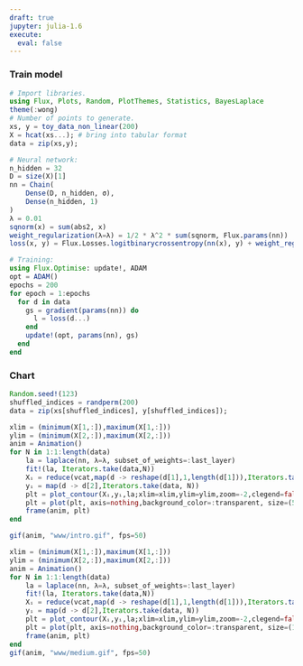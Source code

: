 ```yaml
---
draft: true
jupyter: julia-1.6
execute:
  eval: false
---
```


### Train model

```julia
# Import libraries.
using Flux, Plots, Random, PlotThemes, Statistics, BayesLaplace
theme(:wong)
# Number of points to generate.
xs, y = toy_data_non_linear(200)
X = hcat(xs...); # bring into tabular format
data = zip(xs,y);

# Neural network:
n_hidden = 32
D = size(X)[1]
nn = Chain(
    Dense(D, n_hidden, σ),
    Dense(n_hidden, 1)
)  
λ = 0.01
sqnorm(x) = sum(abs2, x)
weight_regularization(λ=λ) = 1/2 * λ^2 * sum(sqnorm, Flux.params(nn))
loss(x, y) = Flux.Losses.logitbinarycrossentropy(nn(x), y) + weight_regularization()

# Training:
using Flux.Optimise: update!, ADAM
opt = ADAM()
epochs = 200
for epoch = 1:epochs
  for d in data
    gs = gradient(params(nn)) do
      l = loss(d...)
    end
    update!(opt, params(nn), gs)
  end
end
```

### Chart

```julia
Random.seed!(123)
shuffled_indices = randperm(200)
data = zip(xs[shuffled_indices], y[shuffled_indices]);
```

```julia
xlim = (minimum(X[1,:]),maximum(X[1,:]))
ylim = (minimum(X[2,:]),maximum(X[2,:]))
anim = Animation()
for N in 1:1:length(data)
    la = laplace(nn, λ=λ, subset_of_weights=:last_layer)
    fit!(la, Iterators.take(data,N))
    Xᵢ = reduce(vcat,map(d -> reshape(d[1],1,length(d[1])),Iterators.take(data, N)))
    yᵢ = map(d -> d[2],Iterators.take(data, N))
    plt = plot_contour(Xᵢ,yᵢ,la;xlim=xlim,ylim=ylim,zoom=-2,clegend=false)
    plt = plot(plt, axis=nothing,background_color=:transparent, size=(500,500))
    frame(anim, plt)
end
```

```julia
gif(anim, "www/intro.gif", fps=50)
```

```julia
xlim = (minimum(X[1,:]),maximum(X[1,:]))
ylim = (minimum(X[2,:]),maximum(X[2,:]))
anim = Animation()
for N in 1:1:length(data)
    la = laplace(nn, λ=λ, subset_of_weights=:last_layer)
    fit!(la, Iterators.take(data,N))
    Xᵢ = reduce(vcat,map(d -> reshape(d[1],1,length(d[1])),Iterators.take(data, N)))
    yᵢ = map(d -> d[2],Iterators.take(data, N))
    plt = plot_contour(Xᵢ,yᵢ,la;xlim=xlim,ylim=ylim,zoom=-2,clegend=false)
    plt = plot(plt, axis=nothing,background_color=:transparent, size=(1200,400))
    frame(anim, plt)
end
gif(anim, "www/medium.gif", fps=50)
```

